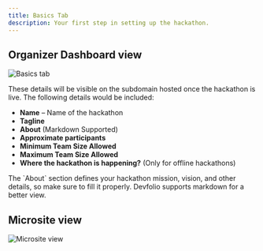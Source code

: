 ```yaml
---
title: Basics Tab
description: Your first step in setting up the hackathon.
---
```


## Organizer Dashboard view

<img src="/assets/image-8.4.webp" alt="Basics tab" />

These details will be visible on the subdomain hosted once the hackathon is live. The following details would be included:

- **Name** – Name of the hackathon  
- **Tagline**  
- **About** (Markdown Supported)  
- **Approximate participants**  
- **Minimum Team Size Allowed**  
- **Maximum Team Size Allowed**  
- **Where the hackathon is happening?** (Only for offline hackathons)

<Callout title="About Section Tip" type="info">
  The `About` section defines your hackathon mission, vision, and other details, so make sure to fill it properly. Devfolio supports markdown for a better view.
</Callout>

## Microsite view

<img src="/assets/image-8.5.webp" alt="Microsite view" />

